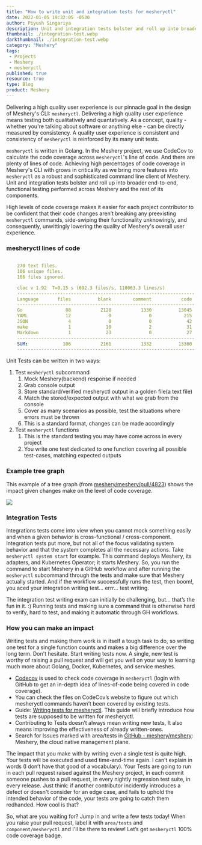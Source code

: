 ```yaml
---
title: "How to write unit and integration tests for mesheryctl"
date: 2022-01-05 19:32:05 -0530
author: Piyush Singariya
description: Unit and integration tests bolster and roll up into broader end-to-end, functional testing performed across Meshery and the rest of its components.
thumbnail: ./integration-test.webp
darkthumbnail: ./integration-test.webp
category: "Meshery"
tags:
 - Projects
 - Meshery
 - mesheryctl
published: true
resource: true
type: Blog
product: Meshery
---
```






<BlogWrapper>

<div className="intro ">
<p>Delivering a high quality user experience is our pinnacle goal in the design of Meshery's CLI: <code>mesheryctl</code>. Delivering a high quality user experience means testing both qualitatively and quantatively. As a concept, quality - whether you're talking about software or anything else - can be directly measured by consistency. A quality user experience is consistent and consistency of <code>mesheryctl</code> is reinforced by its many unit tests.</p>
</div>

<p><code>mesheryctl</code> is written in Golang. In the Meshery project, we use CodeCov to calculate the code coverage across <code>mesheryctl</code>'s line of code. And there are plenty of lines of code. Achieving high percentages of code coverage in Meshery's CLI with grows in criticality as we bring more features into <code>mesheryctl</code> as a robust and sophisticated command line client of Meshery. Unit and integration tests bolster and roll up into broader end-to-end, functional testing performed across Meshery and the rest of its components. </p>

<p>High levels of code coverage makes it easier for each project contributor to be confident that their code changes aren’t breaking any preexisting <code>mesheryctl</code> commands, side-swiping their functionality unknowingly, and consequently, unwittingly lowering the quality of Meshery's overall user experience.</p>

<h3> mesheryctl lines of code</h3>


```yaml

    270 text files.
    106 unique files.
    166 files ignored.

    cloc v 1.92  T=0.15 s (692.3 files/s, 110063.3 lines/s)
    ------------------------------------------------------------------
    Language       files          blank        comment           code
    ------------------------------------------------------------------
    Go                88           2128           1330          13045
    YAML              12              0              0            215
    JSON               4              0              0             42
    make               1             10              2             31
    Markdown           1             23              0             27
    ------------------------------------------------------------------
    SUM:             106           2161           1332          13360
    ------------------------------------------------------------------
```

<p>Unit Tests can be written in two ways:</p>

<ol>
    <li>
        Test <code>mesheryctl</code> subcommand
        <ol>
            <li>Mock Meshery(backend) response if needed</li>
            <li>Grab console output</li>
            <li>Store standard/verified mesheryctl output in a golden file(a text file)</li>
            <li>Match the stored/expected output with what we grab from the console</li>
            <li>Cover as many scenarios as possible, test the situations where errors must be thrown</li>
            <li>This is a standard format, changes can be made accordingly</li>
        </ol>
    </li>
    <li>
        Test <code>mesheryctl</code> functions
        <ol>
            <li>This is the standard testing you may have come across in every project</li>
            <li>You write one test dedicated to one function covering all possible test-cases, matching expected outputs</li>
        </ol>
    </li>
</ol>

<h3>Example tree graph</h3>
<p>This example of a tree graph (from <a href="https://github.com/meshery/meshery/pull/4823">meshery/meshery/pull/4823</a>) shows the impact given changes make on the level of code coverage.</p>

<img src={TreeGraph} />

<h3>Integration Tests</h3>

<p>Integrations tests come into view when you cannot mock something easily and when a given behavior is cross-functional / cross-component. Integration tests put more, but not all of the focus validating system behavior and that the system completes all the necessary actions. Take <code>mesheryctl system start</code> for example. This command deploys Meshery, its adapters, and Kubernetes Operator; it starts Meshery. So, you run the command to start Meshery in a GitHub workflow and after running the <code>mesheryctl</code> subcommand through the tests and make sure that Meshery actually started. And if the workflow successfully runs the test, then boom!, you aced your integration writing test... errr... test writing.</p>

<p>The integration test writing exam can initially be challenging, but... that’s the fun in it. :) Running tests and making sure a command that is otherwise hard to verify, hard to test, and making it automatic through GH workflows.</p>

<h3>How you can make an impact</h3>

<p>Writing tests and making them work is in itself a tough task to do, so writing one test for a single function counts and makes a big difference over the long term. Don't hesitate. Start writing tests now. A single, new test is worthy of raising a pull request and will get you well on your way to learning much more about Golang, Docker, Kubernetes, and service meshes.</p>

<ul>
    <li><a href="https://codecov.io/gh/meshery/meshery/">Codecov</a> is used to check code coverage in <code>mesheryctl</code> (login with GitHub to get an in-depth idea of lines-of-code being covered in code coverage).</li>
    <li>You can check the files on CodeCov’s website to figure out which mesheryctl commands haven’t been covered by existing tests.</li>
    <li>Guide: <a href="https://docs.google.com/document/d/1xRlFpElRmybJ3WacgPKXgCSiQ2poJl3iCCV1dAalf0k/edit#heading=h.rzpmb66db1sq">Writing tests for mesheryctl</a>. This guide will briefly introduce how tests are supposed to be written for mesheryctl.</li>
    <li>Contributing to Tests doesn’t always mean writing new tests, It also means improving the effectiveness of already written-ones.</li>
    <li> Search for Issues marked with area/tests in <a href="https://github.com/meshery/meshery">GitHub - meshery/meshery</a>: Meshery, the cloud native management plane.</li>
</ul>

<p>The impact that you make with by writing even a single test is quite high. Your tests will be executed and used time-and-time again. I can’t explain in words (I don’t have that good of a vocabulary). Your Tests are going to run in each pull request raised against the Meshery project, in each commit someone pushes to a pull request, in every nightly regression test suite, in every release. Just think: if another contributor incidently introduces a defect or doesn't consider for an edge case, and fails to uphold the intended behavior of the code, your tests are going to catch them redhanded. How cool is that?</p>

<p>So, what are you waiting for? Jump in and write a few tests today! When you raise your pull request, label it with <code>area/tests</code> and <code>component/mesheryctl</code> and I'll be there to review! Let’s get <code>mesheryctl</code> 100% code coverage badge.</p>

</BlogWrapper>